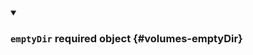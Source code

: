
<details className="config-field" data-expandable="false" open>
<summary>

### `emptyDir` <span className="config-field-required" data-required="false">required</span> <span className="config-field-type">object</span> <span className="config-field-default"></span> <span className="config-field-enum"></span> {#volumes-emptyDir}



</summary>



</details>
